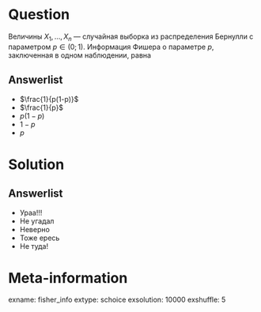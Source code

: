 Question
========
Величины $X_1, \, \ldots, \, X_n$ — случайная выборка из распределения Бернулли с параметром $p \in (0;\,1)$.
Информация Фишера о параметре $p$, заключенная в одном наблюдении, равна

Answerlist
----------

* $\frac{1}{p(1-p)}$
* $\frac{1}{p}$
* $p(1-p)$
* $1 - p$
* $p$


Solution
========

Answerlist
----------
* Ураа!!!
* Не угадал
* Неверно
* Тоже ересь
* Не туда!

Meta-information
================
exname: fisher_info
extype: schoice
exsolution: 10000
exshuffle: 5

